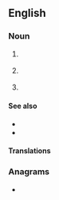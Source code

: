 {{also|pet|pêt|pět|Pet.}}
==English==

===Noun===
{{en-noun|~}}
# {{lb|en|uncountable|organic compound}} {{initialism of|polyethylene terephthalate|lang=en}}
# {{lb|en|countable}} {{acronym of|positron emission tomography|lang=en}}
# {{lb|en|countable|genetics}} {{acronym of|paired-end tag|lang=en}}

====See also====
* {{l|en|Dacron}}
* {{l|en|Terylene}}

====Translations====
{{trans-see|polyethylene terephthalate}}

{{trans-see|positron emission tomography}}

===Anagrams===
* {{anagrams|en|EPT|Pte|TPE|Tep}}